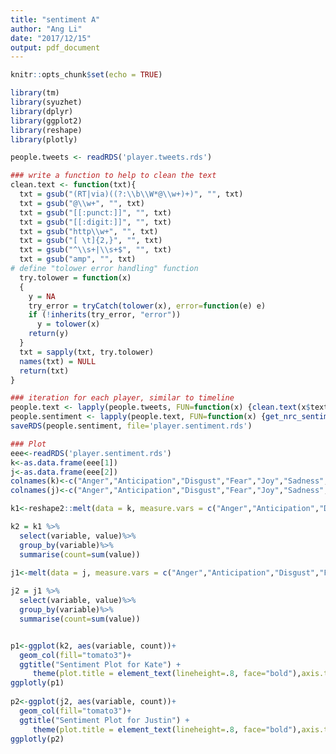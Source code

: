 ```yaml
---
title: "sentiment A"
author: "Ang Li"
date: "2017/12/15"
output: pdf_document
---
```


```r
knitr::opts_chunk$set(echo = TRUE)
```

```r
library(tm)
library(syuzhet)
library(dplyr)
library(ggplot2)
library(reshape)
library(plotly)

people.tweets <- readRDS('player.tweets.rds')

### write a function to help to clean the text
clean.text <- function(txt){
  txt = gsub("(RT|via)((?:\\b\\W*@\\w+)+)", "", txt)
  txt = gsub("@\\w+", "", txt)
  txt = gsub("[[:punct:]]", "", txt)
  txt = gsub("[[:digit:]]", "", txt)
  txt = gsub("http\\w+", "", txt)
  txt = gsub("[ \t]{2,}", "", txt)
  txt = gsub("^\\s+|\\s+$", "", txt)
  txt = gsub("amp", "", txt)
# define "tolower error handling" function
  try.tolower = function(x)
  {
    y = NA
    try_error = tryCatch(tolower(x), error=function(e) e)
    if (!inherits(try_error, "error"))
      y = tolower(x)
    return(y)
  }
  txt = sapply(txt, try.tolower)
  names(txt) = NULL
  return(txt)
}
```

```r

### iteration for each player, similar to timeline
people.text <- lapply(people.tweets, FUN=function(x) {clean.text(x$text)})
people.sentiment <- lapply(people.text, FUN=function(x) {get_nrc_sentiment(x)})
saveRDS(people.sentiment, file='player.sentiment.rds')


```


```r
### Plot
eee<-readRDS('player.sentiment.rds')
k<-as.data.frame(eee[1])
j<-as.data.frame(eee[2])
colnames(k)<-c("Anger","Anticipation","Disgust","Fear","Joy","Sadness","Surprise","Trust","Negative","Positive")
colnames(j)<-c("Anger","Anticipation","Disgust","Fear","Joy","Sadness","Surprise","Trust","Negative","Positive")

k1<-reshape2::melt(data = k, measure.vars = c("Anger","Anticipation","Disgust","Fear","Joy","Sadness","Surprise","Trust","Negative","Positive"))

k2 = k1 %>%
  select(variable, value)%>%
  group_by(variable)%>%
  summarise(count=sum(value))
  
j1<-melt(data = j, measure.vars = c("Anger","Anticipation","Disgust","Fear","Joy","Sadness","Surprise","Trust","Negative","Positive"))

j2 = j1 %>%
  select(variable, value)%>%
  group_by(variable)%>%
  summarise(count=sum(value))


p1<-ggplot(k2, aes(variable, count))+
  geom_col(fill="tomato3")+
  ggtitle("Sentiment Plot for Kate") + 
     theme(plot.title = element_text(lineheight=.8, face="bold"),axis.text.x = element_text(angle = 45,hjust = 1,size=9))
ggplotly(p1)
 
p2<-ggplot(j2, aes(variable, count))+
  geom_col(fill="tomato3")+
  ggtitle("Sentiment Plot for Justin") + 
     theme(plot.title = element_text(lineheight=.8, face="bold"),axis.text.x = element_text(angle = 45,hjust = 1,size=9))
ggplotly(p2)
```

